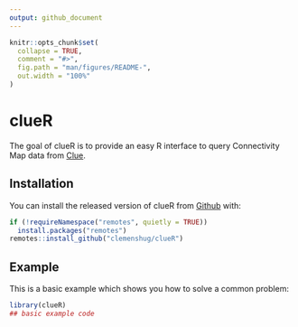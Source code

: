 ```yaml
---
output: github_document
---
```


<!-- README.md is generated from README.Rmd. Please edit that file -->

```r
knitr::opts_chunk$set(
  collapse = TRUE,
  comment = "#>",
  fig.path = "man/figures/README-",
  out.width = "100%"
)
```
# clueR

<!-- badges: start -->
<!-- badges: end -->

The goal of clueR is to provide an easy R interface to query Connectivity Map
data from [Clue](https://clue.io).

## Installation

You can install the released version of clueR from
[Github](https://github.com/clemenshug/clueR) with:

```r
if (!requireNamespace("remotes", quietly = TRUE))
  install.packages("remotes")
remotes::install_github("clemenshug/clueR")
```

## Example

This is a basic example which shows you how to solve a common problem:

```r
library(clueR)
## basic example code
```

